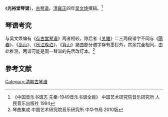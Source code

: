 《'''光裕堂琴谱'''》，[[古琴谱|古琴谱]]。[[清|清]][[雍正|雍正]]四年[[吴文焕|吴文焕]]撰辑。<ref>《中国音乐书谱志 先秦-1949音乐书谱全目》 中国艺术研究院音乐研究所 人民音乐出版社 1994 </ref>

==琴谱考究==

与吴文焕编有《[[存古堂琴谱|存古堂琴谱]]》两者相较，除后者《[[关雎_(古琴曲)|关雎]]》二三两段谱字不同与《[[陽春_(古琴曲)|陽春]]》、《[[高山_(古琴曲)|高山]]》、《[[秋江夜泊|秋江晚泊]]》、《[[箕山秋月|箕山]]》諸曲部分谱字存有墨钉外，其余完全相同，由此推测，两谱可能是同一琴谱的先后改訂本。<ref>琴曲集成 中国艺术研究院音乐研究所 中华书局 2010版</ref>

==參考文献==
{{reflist}}

[[Category:清朝古琴谱|Category:清朝古琴谱]]